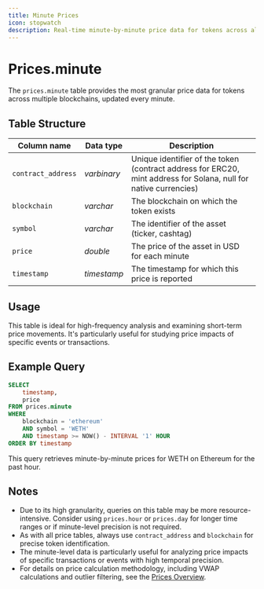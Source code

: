 ```yaml
---
title: Minute Prices
icon: stopwatch
description: Real-time minute-by-minute price data for tokens across all supported blockchains
---
```


# Prices.minute

The `prices.minute` table provides the most granular price data for tokens across multiple blockchains, updated every minute.

## Table Structure

| Column name        | Data type   | Description                                   |
| ------------------ | ----------- | --------------------------------------------- |
| `contract_address` | _varbinary_ | Unique identifier of the token (contract address for ERC20, mint address for Solana, null for native currencies) |
| `blockchain`       | _varchar_   | The blockchain on which the token exists      |
| `symbol`           | _varchar_   | The identifier of the asset (ticker, cashtag) |
| `price`            | _double_    | The price of the asset in USD for each minute |
| `timestamp`        | _timestamp_ | The timestamp for which this price is reported |

## Usage

This table is ideal for high-frequency analysis and examining short-term price movements. It's particularly useful for studying price impacts of specific events or transactions.

## Example Query

```sql
SELECT 
    timestamp,
    price
FROM prices.minute
WHERE 
    blockchain = 'ethereum' 
    AND symbol = 'WETH'
    AND timestamp >= NOW() - INTERVAL '1' HOUR
ORDER BY timestamp
```

This query retrieves minute-by-minute prices for WETH on Ethereum for the past hour.

## Notes

- Due to its high granularity, queries on this table may be more resource-intensive. Consider using `prices.hour` or `prices.day` for longer time ranges or if minute-level precision is not required.
- As with all price tables, always use `contract_address` and `blockchain` for precise token identification.
- The minute-level data is particularly useful for analyzing price impacts of specific transactions or events with high temporal precision.
- For details on price calculation methodology, including VWAP calculations and outlier filtering, see the [Prices Overview](/data-catalog/curated/prices/overview#methodology).